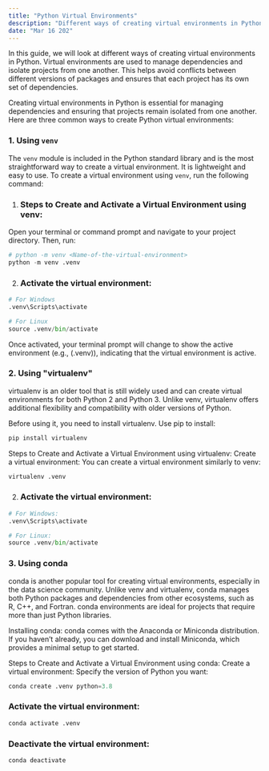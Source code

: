 ```yaml
---
title: "Python Virtual Environments"
description: "Different ways of creating virtual environments in Python."
date: "Mar 16 202"
---
```

In this guide, we will look at different ways of creating virtual environments in Python. Virtual environments are used to manage dependencies and isolate projects from one another. This helps avoid conflicts between different versions of packages and ensures that each project has its own set of dependencies. 

Creating virtual environments in Python is essential for managing dependencies and ensuring that projects remain isolated from one another. Here are three common ways to create Python virtual environments:

### 1. Using `venv`

The `venv` module is included in the Python standard library and is the most straightforward way to create a virtual environment. It is lightweight and easy to use. To create a virtual environment using `venv`, run the following command:

1. <h3>Steps to Create and Activate a Virtual Environment using venv:</h3>

Open your terminal or command prompt and navigate to your project directory. Then, run:

```python
# python -m venv <Name-of-the-virtual-environment>
python -m venv .venv 
```

2. <h3>Activate the virtual environment:</h3>

```python
# For Windows
.venv\Scripts\activate
```

```python
# For Linux
source .venv/bin/activate
```

Once activated, your terminal prompt will change to show the active environment (e.g., (.venv)), indicating that the virtual environment is active.


### 2. Using "virtualenv"

virtualenv is an older tool that is still widely used and can create virtual environments for both Python 2 and Python 3. Unlike venv, virtualenv offers additional flexibility and compatibility with older versions of Python.

Before using it, you need to install virtualenv. Use pip to install:

```python
pip install virtualenv
```

Steps to Create and Activate a Virtual Environment using virtualenv:
Create a virtual environment: You can create a virtual environment similarly to venv:

```python 
virtualenv .venv 
```
2. <h3>Activate the virtual environment:</h3>

```python
# For Windows:
.venv\Scripts\activate
```

```python
# For Linux:
source .venv/bin/activate
```

### 3. Using conda 
conda is another popular tool for creating virtual environments, especially in the data science community. Unlike venv and virtualenv, conda manages both Python packages and dependencies from other ecosystems, such as R, C++, and Fortran. conda environments are ideal for projects that require more than just Python libraries.

Installing conda:
conda comes with the Anaconda or Miniconda distribution. If you haven’t already, you can download and install Miniconda, which provides a minimal setup to get started.

Steps to Create and Activate a Virtual Environment using conda:
Create a virtual environment: Specify the version of Python you want:

```python
conda create .venv python=3.8
```
<h3>Activate the virtual environment:</h3>

```python
conda activate .venv 
```

<h3>Deactivate the virtual environment:</h3>

```python
conda deactivate
```